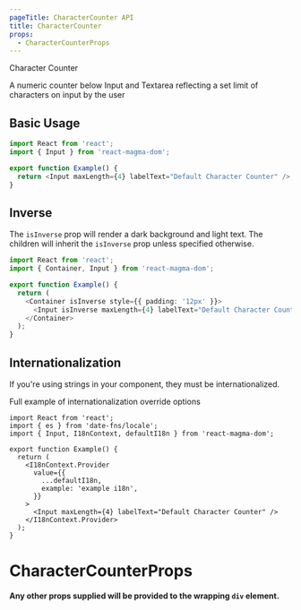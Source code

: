 ```yaml
---
pageTitle: CharacterCounter API
title: CharacterCounter
props:
  - CharacterCounterProps
---
```


<DocsHeading type="api">Character Counter</DocsHeading>

A numeric counter below Input and Textarea reflecting a set limit of characters on input by the user

## Basic Usage

```typescript
import React from 'react';
import { Input } from 'react-magma-dom';

export function Example() {
  return <Input maxLength={4} labelText="Default Character Counter" />;
}
```

## Inverse

The `isInverse` prop will render a dark background and light text. The children will
inherit the `isInverse` prop unless specified otherwise.

```typescript
import React from 'react';
import { Container, Input } from 'react-magma-dom';

export function Example() {
  return (
    <Container isInverse style={{ padding: '12px' }}>
      <Input isInverse maxLength={4} labelText="Default Character Counter" />
    </Container>
  );
}
```

## Internationalization

If you're using strings in your component, they must be internationalized.

Full example of <Link to="/api/internationalization">internationalization override options</Link>

```tsx
import React from 'react';
import { es } from 'date-fns/locale';
import { Input, I18nContext, defaultI18n } from 'react-magma-dom';

export function Example() {
  return (
    <I18nContext.Provider
      value={{
        ...defaultI18n,
        example: 'example i18n',
      }}
    >
      <Input maxLength={4} labelText="Default Character Counter" />
    </I18nContext.Provider>
  );
}
```

# CharacterCounterProps

**Any other props supplied will be provided to the wrapping `div` element.**

<CharacterCounterProps />
